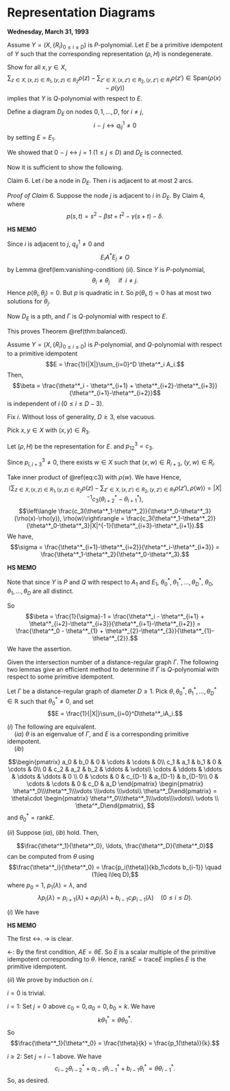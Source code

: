 # Representation Diagrams {#lec26}
**Wednesday, March 31, 1993** 

:::{.proof name="Proof of Theorem \@ref(thm:balanced) continued"}
Assume $Y = (X, \{R_i\}_{0\leq i\leq D})$ is $P$-polynomial.
Let $E$ be a primitive idempotent of $Y$ such that the corresponding representation $(\rho, H)$ is nondegenerate.

Show for all $x, y\in X$, 
$$\sum_{z\in X, (x,z)\in R_1, (y,z)\in R_2}\rho(z) - \sum_{z'\in X, (x,z')\in R_2, (y,z')\in R_1}\rho(z') \in \mathrm{Span}(\rho(x)-\rho(y))$$
implies that $Y$ is $Q$-polynomial with respect to $E$.

Define a diagram $D_E$ on nodes $0, 1, \ldots, D$, for $i\neq j$, 
$$i \frown j \leftrightarrow q^1_{ij}\neq 0$$
by setting $E = E_1$.

We showed that $0 \frown j \leftrightarrow j = 1$ $(1\leq j\leq D)$ and $D_E$ is connected.

Now it is sufficient to show the following.

Claim 6. Let $i$ be a node in $D_E$. Then $i$ is adjacent to at most $2$ arcs.

_Proof of Claim 6._
Suppose the node $j$ is adjacent to $i$ in $D_E$. By Claim 4,
\begin{align}
0 & = E_i(A^3A^* - A^*A^3 - (\beta+1)(A^2A^*A-AA^*A^2) - \gamma(A^2A^*-A^*A) - \delta(AA^*-A^*A))E_j\\
& = E_iA^*E_j(\theta^3_i-\theta^3_j-(\beta+1)(\theta^2\theta_j - \theta_i\theta_j^2)-\gamma(\theta_i^2-\theta_j^2)-\delta(\theta_i-\theta_j))\\
& = E_iA^*A_j(\theta_i-\theta_j)p(\theta_i, \theta_j),
\end{align}
where
$$p(s,t) = s^2 - \beta st + t^2 - \gamma(s+t) - \delta.$$

:::{.hs}
**HS MEMO**

\begin{align}
& (\theta_i-\theta_j)(\theta_i^2 - \beta \theta_i\theta_j + \theta_j^2 - \gamma(\theta_i + \theta_j) - \delta)\\
& = \quad \theta^3_i-\theta^3_j-(\beta+1)(\theta^2\theta_j - \theta_i\theta_j^2)-\gamma(\theta_i^2-\theta_j^2)-\delta(\theta_i-\theta_j)
\end{align}
:::

Since $i$ is adjacent to $j$, $q^1_{ij}\neq 0$ and 
$$E_iA^*E_j\neq O$$
by Lemma \@ref(lem:vanishing-condition) $(ii)$.
Since $Y$ is $P$-polynomial, 
$$\theta_i \neq \theta_j \quad \text{ if }\; i\neq j.$$
Hence $p(\theta_i,\theta_j) = 0$. But $p$ is quadratic in $t$. So $p(\theta_i,t) = 0$ has at most two solutions for $\theta_j$.

Now $D_E$ is a pth, and $\Gamma$ is $Q$-polynomial with respect to $E$. 

This proves Theorem \@ref(thm:balanced).
:::

:::{.corollary #beta}
Assume $Y = (X, \{R_i\}_{0\leq i\leq D})$  is $P$-polynomial, and $Q$-polynomial with respect to a primitive idempotent
$$E = \frac{1}{|X|}\sum_{i=0}^D \theta^*_i A_i.$$
Then,
$$\beta = \frac{\theta^*_i - \theta^*_{i+1} + \theta^*_{i+2}-\theta^*_{i+3}}{\theta^*_{i+1}-\theta^*_{i+2}}$$
is independent of $i$ $(0\leq i\leq D-3)$.
:::

:::{.proof}
Fix $i$. Without loss of generality, $D\geq 3$, else vacuous.

Pick $x,y\in X$ with $(x,y)\in R_3$.

Let $(\rho, H)$ be the representation for $E$.
\begin{equation}
\sum_{z\in X, (x,z)\in R_1, (y,z)\in R_2}\rho(z) - \sum_{z'\in X, (x,z')\in R_2, (y,z')\in R_1}\rho(z') = \frac{p^3_{12}(\theta^*_1-\theta^*_2)}{\theta^*_0-\theta^*_3}(\rho(x)-\rho(y)), (\#eq:c3)
\end{equation}
and $p^3_{12} = c_3$.

Since $p^3_{i,i+3} \neq 0$, there exists $w\in X$ such that $(x,w)\in R_{i+3}$, $(y,w) \in R_i$.

Take inner product of \@ref(eq:c3) with $\rho(w)$. We have
\begin{align}
P^3_{12}(x,y) & \subseteq P^{i+3}_{1,i+2}(x,w)\cap P^i_{2,i+2}(y,w)\\
P^3_{21}(x,y) & \subseteq P^{i+3}_{2,i+1}(x,w)\cap P^i_{2,i+1}(y,w).
\end{align}
Hence,
$$\left\langle \sum_{z\in X, (x,z)\in R_1, (y,z)\in R_2}\rho(z) - \sum_{z'\in X, (x,z')\in R_2, (y,z')\in R_1}\rho(z'), \rho(w)\right\rangle = |X|^{-1}c_3(\theta^*_{i+2}-\theta^*_{i+1}),$$
$$\left\langle \frac{c_3(\theta^*_1-\theta^*_2)}{\theta^*_0-\theta^*_3}(\rho(x)-\rho(y)), \rho(w)\right\rangle = \frac{c_3(\theta^*_1-\theta^*_2)}{\theta^*_0-\theta^*_3}|X|^{-1}(\theta^*_{i+3}-\theta^*_{i+1}).$$
We have,
$$\sigma = \frac{\theta^*_{i+1}-\theta^*_{i+2}}{\theta^*_i-\theta^*_{i+3}} = \frac{\theta^*_1-\theta^*_2}{\theta^*_0-\theta^*_3}.$$

:::{.hs}
**HS MEMO**

Note that since $Y$ is $P$ and $Q$ with respect to $A_1$ and $E_1$, $\theta^*_0, \theta^*_1, \ldots, \theta^*_D$, $\theta_0, \theta_1, \ldots, \theta_D$ are all distinct.
:::

So
$$\beta = \frac{1}{\sigma}-1 = \frac{\theta^*_i - \theta^*_{i+1} + \theta^*_{i+2}-\theta^*_{i+3}}{\theta^*_{i+1}-\theta^*_{i+2}} = \frac{\theta^*_0 - \theta^*_{1} + \theta^*_{2}-\theta^*_{3}}{\theta^*_{1}-\theta^*_{2}}.$$
We have the assertion.
:::


Given the intersection number of a distance-regular graph $\Gamma$. The following two lemmas give an efficient method to determine if $\Gamma$ is $Q$-polynomial with respect to some primitive idempotent.

:::{.lemma #dual-eigenvalues}
Let $\Gamma$ be a distance-regular graph of diameter $D\geq 1$.
Pick $\theta, \theta^*_0, \theta^*_1, \ldots, \theta^*_D\in \mathbb{R}$ such that $\theta^*_0 \neq 0$, and set
$$E = \frac{1}{|X|}\sum_{i=0}^D\theta^*_iA_i.$$

| $(i)$ The following are equivalent.

| $\quad (ia)$ $\theta$ is an eigenvalue of $\Gamma$, and $E$ is a corresponding primitive idempotent.

| $\quad (ib)$
$$\begin{pmatrix} a_0 & b_0 & 0 & \cdots & \cdots & 0\\
c_1 & a_1 & b_1 & 0 & \cdots & 0\\
0 & c_2 & a_2 & b_2 & \ddots & \vdots\\
\cdots & \ddots & \ddots & \ddots & \ddots & 0 \\
0 & \cdots & 0 & c_{D-1} & a_{D-1} & b_{D-1}\\
0 & \cdots & \cdots & 0 & c_D & a_D 
\end{pmatrix} \begin{pmatrix} \theta^*_0\\\theta^*_1\\\vdots \\\vdots \\\vdots\\ \theta^*_D\end{pmatrix} = \theta\cdot \begin{pmatrix} \theta^*_0\\\theta^*_1\\\vdots\\\vdots\\ \vdots \\ \theta^*_D\end{pmatrix},
$$
and $\theta^*_0 = \mathrm{rank}E$.

| $(ii)$ Suppose $(ia)$, $(ib)$ hold. Then,
$$\frac{\theta^*_1}{\theta^*_0}, \ldots, \frac{\theta^*_D}{\theta^*_0}$$
can be computed from $\theta$ using
$$\frac{\theta^*_i}{\theta^*_0} = \frac{p_i(\theta)}{kb_1\cdots b_{i-1}} \quad (1\leq i\leq D),$$
where $p_0 = 1$, $p_1(\lambda) = \lambda$, and 
$$\lambda p_i(\lambda) = p_{i+1}(\lambda) + a_ip_i(\lambda) + b_{i-1}c_ip_{i-1}(\lambda)\quad (0\leq i\leq D).$$
:::

:::{.proof}
| $(i)$ We have
\begin{align}
(ia) & \leftrightarrow (A- \theta I)E = 0 \text{ and } E^2 = E\\
& \leftrightarrow 0 = \sum_{i=0}^D(A-\theta I)\theta^*_i A_i \text{ and $\mathrm{rank}E = \mathrm{trace}E = \theta^*_0$}\\
& \qquad = \sum_{i=0}^D\theta^*_i(c_{i+1}A_{i+1}+ a_iA_i + b_{i-1}A_{i-1}-\theta A_i)\\
& \qquad = \sum_{j=0}^D A_j(c_j\theta^*_{j-1}+a_j\theta^*_j+b_j\theta^*_{j+1}-\theta \theta^*_j)\\
& \leftrightarrow c_j \theta^*_{j-1} + a_j\theta^*_j + b_j\theta^*_{j+1} = \theta \theta^*_j \; (0\leq j \leq D) \text{ and }\mathrm{rank}E = \theta^*_0\\
& \leftrightarrow (ib).
\end{align}

:::{.hs}
**HS MEMO**

The first $\leftrightarrow$. $\rightarrow$ is clear. 

$\leftarrow$: By the first condition, $AE = \theta E$. So $E$ is a scalar multiple of the primitive idempotent corresponding to $\theta$. Hence, $\mathrm{rank}E = \mathrm{trace}E$ implies $E$ is the primitive idempotent.
:::

| $(ii)$ We prove by induction on $i$.

$i = 0$ is trivial.

$i=1$: Set $j = 0$ above $c_0 = 0, a_0 = 0, b_0 = k$. We have
$$k\theta^*_1 = \theta \theta^*_0.$$
So
$$\frac{\theta^*_1}{\theta^*_0} = \frac{\theta}{k} = \frac{p_1(\theta)}{k}.$$

$i\geq 2$: Set $j=i-1$ above. We have
$$c_{i-2}\theta^*_{i-2} + a_{i-1}\theta^*_{i-1} + b_{i-1}\theta^*_i = \theta \theta^*_{i-1}.$$
So,
\begin{align}
\frac{\theta^*_i}{\theta^*_0} & = \frac{\theta\theta^*_{i-1}-a_{i-1}\theta^*_{i-1}-c_{i-1}\theta^*_{i-2}}{b_{i-1}\theta^*_0}\\
& = \left((\theta-a_{i-1})\frac{\theta^*_{i-1}}{\theta^*_0}-c_{i-1}\frac{\theta^*_{i-2}}{\theta^*_0}\right)\frac{1}{b_{i-1}}\\
& = \left((\theta-a_{i-1})\frac{p_{i-1}(\theta)}{kb_1\cdots b_{i-2}}-c_{i-1}\frac{p_{i-2}(\theta)}{kb_1\cdots b_{i-3}}\right)\frac{1}{b_{i-1}}\\
& = \frac{p_i(\theta)}{kb_1\cdots b_{i-2}b_{i-1}},
\end{align}
as desired.
:::
